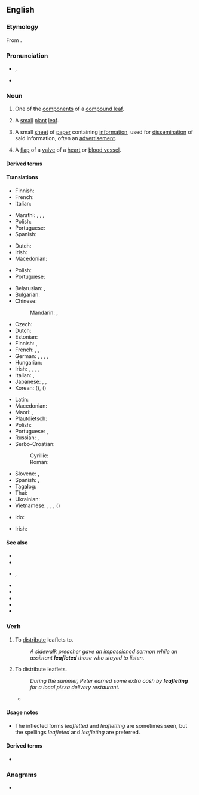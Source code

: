 ==English==

===Etymology===
From {{suffix|en|leaf|let}}.

===Pronunciation===
* {{enPR|lēfʹlĭt}}, {{IPA|en|/ˈliːflɪt/}}
* {{audio|en|en-us-leaflet.ogg|Audio (US)}}

===Noun===
{{wikipedia}}
{{en-noun}}

# {{lb|en|botany}} One of the [[component]]s of a [[compound leaf]].
# {{lb|en|botany}} A [[small]] [[plant]] [[leaf]].
#: {{ux|en|The new '''leaflets''' at the end of the branch were a lighter shade of green than the mature leaves.}}
#: {{syn|en|leafling}}
# A small [[sheet]] of [[paper]] containing [[information]], used for [[dissemination]] of said information, often an [[advertisement]].
#: {{syn|en|flyer|folder|handbill|pamphlet}}
#: {{ux|en|A '''leaflet''' had been left under the car's [[windshield wiper]].}}
# {{lb|en|anatomy}} A [[flap]] of a [[valve]] of a [[heart]] or [[blood vessel]].

====Derived terms====
{{col3|en
|[[bi-leaflet valve]], [[bileaflet valve]]
|leaflet drop
|leafleteer
|leaflet propaganda
|leaflet raid
|Lillehei-Kalke bileaflet prosthesis
|leaflet shell
|[[patient information leaflet]]<!--abbreviation: PIL-->|prolapsing mitral leaflet syndrome
}}

====Translations====
{{trans-top|component of a compound leaf}}
* Finnish: {{t+|fi|lehdykkä}}
* French: {{t+|fr|foliole|f}}
* Italian: {{t|it|fogliolina|f}}
{{trans-mid}}
* Marathi: {{t|mr|पर्णिका|?}}, {{t|mr|उपपर्ण|?}}, {{t|mr|पर्णक|?}}, {{t|mr|पत्रक|?}}
* Polish: {{t+|pl|listek|m}}
* Portuguese: {{t|pt|folíolo|m}}
* Spanish: {{t+|es|folíolo|m}}
{{trans-bottom}}

{{trans-top|small plant leaf}}
* Dutch: {{t+|nl|blaadje|n}}
* Irish: {{t|ga|duillín|m}}
* Macedonian: {{t|mk|листенце|n}}
{{trans-mid}}
* Polish: {{t+|pl|listek|m}}
* Portuguese: {{t|pt|folíolo|m}}
{{trans-bottom}}

{{trans-top-see|small piece of paper with information|flyer}}
* Belarusian: {{t|be|лісто́ўка|f}}, {{t|be|ўлётка|f}}
* Bulgarian: {{t+|bg|листо́вка|f}}
* Chinese:
*: Mandarin: {{t+|cmn|傳單}}, {{t+|cmn|传单|tr=chuándān}}
* Czech: {{t+|cs|leták|m}}
* Dutch: {{t+|nl|folder|m}}
* Estonian: {{t|et|lendleht}}
* Finnish: {{t|fi|esite}}, {{t+|fi|lentolehtinen}}
* French: {{t+|fr|tract|m}}, {{t+|fr|prospectus|m}}, {{t+|fr|dépliant|m}}
* German: {{t+|de|Faltblatt|n}}, {{t+|de|Broschüre|f}}, {{t|de|Faltprospekt|n}}, {{t+|de|Flugblatt|n}}, {{t|de|Handzettel|m}}
* Hungarian: {{t|hu|szórólap}}
* Irish: {{t|ga|bileoigín|m}}, {{t|ga|bileoigín páipéir|m}}, {{t-check|ga|duilleachán|m}}, {{t+|ga|bileog|f}}, {{t|ga|bileog faisnéise|f}}
* Italian: {{t|it|dépliant|m}}, {{t+|it|volantino|m}}
* Japanese: {{t|ja|散らし|tr=ちらし, chirashi}}, {{t|ja|チラシ|tr=chirashi}}, {{t+|ja|リーフレット|tr=rīfuretto}}
* Korean: {{t|ko|전단지}} ({{t|ko|傳單紙}}), {{t+|ko|전단}} ({{t+|ko|傳單}})
{{trans-mid}}
* Latin: {{t|la|libellus|m}}
* Macedonian: {{t|mk|леток|m}}
* Maori: {{t|mi|mātārere}}, {{t|mi|tawhera}}
* Plautdietsch: {{t|pdt|Zadel|m}}
* Polish: {{t+|pl|ulotka|f}}
* Portuguese: {{t+|pt|folder|m}}, {{t+|pt|panfleto|m}}
* Russian: {{t+|ru|листо́вка|f}}, {{t+|ru|фла́ер|m}} {{qualifier|flyer}}
* Serbo-Croatian:
*: Cyrillic: {{t|sh|ле̏так|m}}
*: Roman: {{t+|sh|lȅtak|m}}
* Slovene: {{t|sl|brošura|f}}, {{t|sl|prospekt|m}}
* Spanish: {{t+|es|folleto|m}}, {{t+|es|panfleto|m}}
* Tagalog: {{t|tl|miklat}}
* Thai: {{t+|th|ใบปลิว}}
* Ukrainian: {{t|uk|листі́вка|f}}
* Vietnamese: {{t|vi|tờ quảng cáo}}, {{t|vi|tờ rơi}}, {{t|vi|tờ bướm}}, {{t+|vi|truyền đơn}} ({{t|vi|傳單|sc=Hani}})
{{trans-bottom}}

{{trans-top|flap of a valve of a heart or blood vessel}}
{{trans-mid}}
{{trans-bottom}}

{{ttbc-top}}
* Ido: {{t+check|io|folieto}}
{{trans-mid}}
* Irish: {{t-check|ga|duilleoigín|m}}
{{trans-bottom}}

====See also====
* {{l|en|booklet}}
* {{l|en|brochure}}
* {{l|en|catalog}}, {{l|en|catalogue}}
* {{l|en|circular}}
* {{l|en|junk mail}}
* {{l|en|pinna}}
* {{l|en|pinnule}}
* {{l|en|pamphlet}}

===Verb===
{{en-verb|pres_ptc2=leafletting|past2=leafletted}}

# {{lb|en|transitive}} To [[distribute]] leaflets to.
#: ''A sidewalk preacher gave an impassioned sermon while an assistant '''leafleted''' those who stayed to listen.''
# {{lb|en|intransitive}} To distribute leaflets.
#: ''During the summer, Peter earned some extra cash by '''leafleting''' for a local pizza delivery restaurant.''
#* {{quote-book|en|title=Labor Law for the Rank & Filer: Building Solidarity While Staying Clear of the Law|author=Staughton Lynd, Daniel Gross|year=2011|passage=The leafleter who takes reasonable care not to block the sidewalk, who does not become involved in incidents of violence, and whose leaflet is truthful, has the right to '''leaflet''' undisturbed.}}

====Usage notes====
* The inflected forms ''leafletted'' and ''leafletting'' are sometimes seen, but the spellings ''leafleted'' and ''leafleting'' are preferred.

====Derived terms====
* {{l|en|leafleting}}<!--noun-->

===Anagrams===
* {{anagrams|en|a=aeefllt|fellate}}